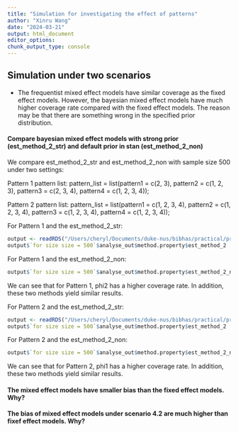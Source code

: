 ```yaml
---
title: "Simulation for investigating the effect of patterns"
author: "Xinru Wang"
date: "2024-03-21"
output: html_document
editor_options: 
chunk_output_type: console
---
```


## Simulation under two scenarios {.tabset .tabset-fade .tabset-pills}

 + The frequentist mixed effect models have similar coverage as the fixed effect models. However, the bayesian mixed effect models have much higher coverage rate compared with the fixed effect models. The reason may be that there are something wrong in the specified prior distribution.
 
#### Compare bayesian mixed effect models with strong prior (est_method_2_str) and default prior in stan (est_method_2_non)

We compare est_method_2_str and est_method_2_non with sample size 500 under two settings:

Pattern 1 pattern list: pattern_list = list(pattern1 = c(2, 3), pattern2 = c(1, 2, 3), pattern3 = c(2, 3, 4), pattern4 = c(1, 2, 3, 4));

Pattern 2 pattern list: pattern_list = list(pattern1 = c(1, 2, 3, 4), pattern2 = c(1, 2, 3, 4), pattern3 = c(1, 2, 3, 4), pattern4 = c(1, 2, 3, 4));

For Pattern 1  and the est_method_2_str:


```r
output <- readRDS("/Users/cheryl/Documents/duke-nus/bibhas/practical/practical/Code/Run_output/scenarioscenario1.1_iter100_2024-03-20.rds")
output$`for size size = 500`$analyse_out$method.property$est_method_2
```

For Pattern 1 and the est_method_2_non:

```r
output$`for size size = 500`$analyse_out$method.property$est_method_2_non
```

We can see that for Pattern 1, phi2 has a higher coverage rate. In addition, these two methods yield similar results.

For Pattern 2 and the est_method_2_str:

```r
output <- readRDS("/Users/cheryl/Documents/duke-nus/bibhas/practical/practical/Code/Run_output/scenarioscenario1.1_iter100_2024-03-20_pattern_same.rds")
output$`for size size = 500`$analyse_out$method.property$est_method_2
```
 
For Pattern 2 and the est_method_2_non:

```r
output$`for size size = 500`$analyse_out$method.property$est_method_2_non
```
 
We can see that for Pattern 2, phi1 has a higher coverage rate. In addition, these two methods yield similar results.

####  The mixed effect models have smaller bias than the fixed effect models. Why? 

#### The bias of mixed effect models under scenario 4.2 are much higher than fixef effect models. Why?